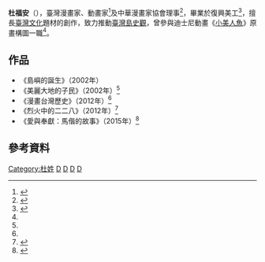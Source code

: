'''杜福安'''（{{Bd|1951年||||}}），臺灣漫畫家、動畫家<ref name=ltn599485>{{cite news|title=動畫導演棄高薪「漫話」台灣史|url=http://news.ltn.com.tw/news/life/paper/599485|agency=自由時報|date=2012-07-15|accessdate=2017-03-04|archive-date=2020-10-01|archive-url=https://web.archive.org/web/20201001123209/https://news.ltn.com.tw/news/life/paper/599485|dead-url=no}}</ref>及中華漫畫家協會理事<ref>{{cite web|title=杜福安‧理事|url=http://www.chcu.twmail.org/hot_171623.html?id=171623|website=中華漫畫家協會|deadurl=yes|archiveurl=https://web.archive.org/web/20170305041705/http://www.chcu.twmail.org/hot_171623.html?id=171623|archivedate=2017年3月5日|df=}}</ref>，畢業於復興美工<ref name=tipi>{{cite web|title=美麗大地的子民|url=http://www.tipi.com.tw/books.php?pid=189|website=玉山社|access-date=2017-03-04|archive-date=2020-08-14|archive-url=https://web.archive.org/web/20200814172842/http://tipi.com.tw/books.php?pid=189|dead-url=no}}</ref>，擅長[[臺灣文化|臺灣文化]]題材的創作，致力推動[[臺灣島史觀|臺灣島史觀]]，曾參與迪士尼動畫《[[小美人魚|小美人魚]]》原畫構圖一職<ref name=ltn599485 />。

== 作品 ==
* 《島嶼的誕生》（2002年）
* 《美麗大地的子民》（2002年）<ref name=tipi />
* 《漫畫台灣歷史》（2012年）<ref name=ltn599485 />
* 《烈火中的二二八》（2012年）<ref>{{cite news|title=漫畫《烈火中的二二八》|url=http://news.ltn.com.tw/news/supplement/paper/561002|agency=自由時報|date=2012-02-15}}</ref>
* 《愛與奉獻：馬偕的故事》（2015年）<ref>{{cite news|title=杜福安漫畫馬偕|url=http://www.chinatimes.com/newspapers/20150506000453-260115|agency=中時電子報|date=2015-05-06|accessdate=2017-03-04|archive-date=2019-11-30|archive-url=https://web.archive.org/web/20191130163356/https://www.chinatimes.com/newspapers/20150506000453-260115|dead-url=no}}</ref>

== 參考資料 ==
{{reflist}}


[[Category:杜姓|Category:杜姓]]
[[Category:台北市人|D]]
[[Category:臺灣漫畫家|D]]
[[Category:臺灣插畫家|D]]
[[Category:新北市私立復興高級商工職業學校校友|D]]